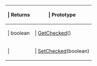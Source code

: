 {{Lua/Table_Prefix}}
{| {{Lua/Table_Header}}
!{{Lua/Column_Style/Returns_List}} | Returns
!{{Lua/Column_Style/Prototype_List}} | Prototype
|-
|{{Lua/Cell_Style/Returns_List}} | boolean
|{{Lua/Cell_Style/Prototype_List}} | [[Lua/Client/CheckBox/Functions/GetChecked|GetChecked]]()
|-
|{{Lua/Cell_Style/Returns_List}} | 
|{{Lua/Cell_Style/Prototype_List}} | [[Lua/Client/CheckBox/Functions/SetChecked|SetChecked]](boolean)
|} {{Lua/Table_Suffix}}